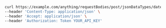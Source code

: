 ```bash showLineNumbers copy filename="Request Body Post Json Data Types Date Time usage example"
curl https://example.com/anything/requestBodies/post/jsonDataTypes/dateTime \
--header 'Content-Type: application/json' \
--header 'Accept: application/json' \
--header 'Authorization: Token YOUR_API_KEY'
```
